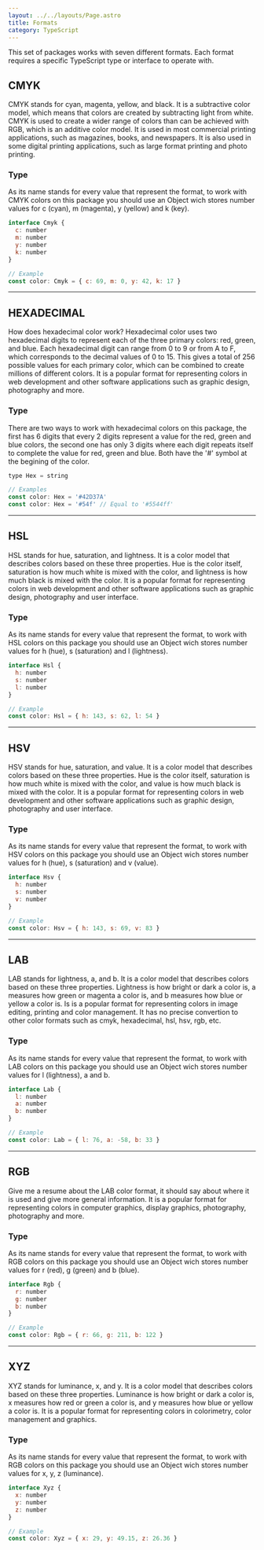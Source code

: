 ```yaml
---
layout: ../../layouts/Page.astro
title: Formats
category: TypeScript
---
```


This set of packages works with seven different formats. Each format requires a specific TypeScript type or interface to operate with. 

## CMYK

CMYK stands for cyan, magenta, yellow, and black. It is a subtractive color model, which means that colors are created by subtracting light from white. CMYK is used to create a wider range of colors than can be achieved with RGB, which is an additive color model. 
It is used in most commercial printing applications, such as magazines, books, and newspapers. It is also used in some digital printing applications, such as large format printing and photo printing.

### Type

As its name stands for every value that represent the format, to work with CMYK colors on this package you should use an Object wich stores number values for c (cyan), m (magenta), y (yellow) and k (key).

```js
interface Cmyk {
  c: number
  m: number
  y: number
  k: number
}

// Example
const color: Cmyk = { c: 69, m: 0, y: 42, k: 17 }
```

<hr/>



## HEXADECIMAL

How does hexadecimal color work?
Hexadecimal color uses two hexadecimal digits to represent each of the three primary colors: red, green, and blue. Each hexadecimal digit can range from 0 to 9 or from A to F, which corresponds to the decimal values of 0 to 15. This gives a total of 256 possible values for each primary color, which can be combined to create millions of different colors. It is a popular format for representing colors in web development and other software applications such as graphic design, photography and more.

### Type

There are two ways to work with hexadecimal colors on this package, the first has 6 digits that every 2 digits represent a value for the red, green and blue colors, the second one has only 3 digits where each digit repeats itself to complete the value for red, green and blue. Both have the '#' symbol at the begining of the color.

```js
type Hex = string

// Examples
const color: Hex = '#42D37A' 
const color: Hex = '#54f' // Equal to '#5544ff'
```

<hr/>



## HSL

HSL stands for hue, saturation, and lightness. It is a color model that describes colors based on these three properties. Hue is the color itself, saturation is how much white is mixed with the color, and lightness is how much black is mixed with the color. It is a popular format for representing colors in web development and other software applications such as graphic design, photography and user interface.

### Type

As its name stands for every value that represent the format, to work with HSL colors on this package you should use an Object wich stores number values for h (hue), s (saturation) and l (lightness).

```js
interface Hsl {
  h: number
  s: number
  l: number
}

// Example
const color: Hsl = { h: 143, s: 62, l: 54 }
```

<hr/>



## HSV

HSV stands for hue, saturation, and value. It is a color model that describes colors based on these three properties. Hue is the color itself, saturation is how much white is mixed with the color, and value is how much black is mixed with the color. It is a popular format for representing colors in web development and other software applications such as graphic design, photography and user interface.

### Type

As its name stands for every value that represent the format, to work with HSV colors on this package you should use an Object wich stores number values for h (hue), s (saturation) and v (value).

```js
interface Hsv {
  h: number
  s: number
  v: number
}

// Example
const color: Hsv = { h: 143, s: 69, v: 83 }
```

<hr/>



## LAB

LAB stands for lightness, a, and b. It is a color model that describes colors based on these three properties. Lightness is how bright or dark a color is, a measures how green or magenta a color is, and b measures how blue or yellow a color is. Is is a popular format for representing colors in image editing, printing and color management. It has no precise convertion to other color formats such as cmyk, hexadecimal, hsl, hsv, rgb, etc.

### Type

As its name stands for every value that represent the format, to work with LAB colors on this package you should use an Object wich stores number values for l (lightness), a and b.

```js
interface Lab {
  l: number
  a: number
  b: number
}

// Example
const color: Lab = { l: 76, a: -58, b: 33 }
```

<hr/>



## RGB

Give me a resume about the LAB color format, it should say about where it is used and give more general information. It is a popular format for representing colors in computer graphics, display graphics, photography, photography and more.

### Type

As its name stands for every value that represent the format, to work with RGB colors on this package you should use an Object wich stores number values for r (red), g (green) and b (blue).

```js
interface Rgb {
  r: number
  g: number
  b: number
}

// Example
const color: Rgb = { r: 66, g: 211, b: 122 }
```

<hr/>



## XYZ

XYZ stands for luminance, x, and y. It is a color model that describes colors based on these three properties. Luminance is how bright or dark a color is, x measures how red or green a color is, and y measures how blue or yellow a color is. It is a popular format for representing colors in colorimetry, color management and graphics.

### Type

As its name stands for every value that represent the format, to work with RGB colors on this package you should use an Object wich stores number values for x, y, z (luminance).

```js
interface Xyz {
  x: number
  y: number
  z: number
}

// Example
const color: Xyz = { x: 29, y: 49.15, z: 26.36 }
```
